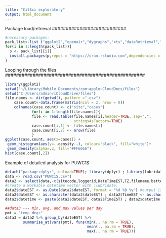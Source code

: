 ```yaml
---
title: "CitSci exploratory"
output: html_document
---
```

###########################
Package load/retrieval
###########################
```r
#necessary packages: 
pack_list<-list ("ggplot2","openair","dygraphs","xts","dataRetrieval","dplyr","forecast","lubridate")
for(i in 1:length(pack_list)){
  p <- pack_list[[i]]
  install.packages(p,repos = "https://cran.rstudio.com",dependencies = TRUE)
}
```

###################################################
Looping through the files 
###################################################
```r
library(ggplot2)
setwd("~/Library/Mobile Documents/com~apple~CloudDocs/files")
setwd("C:/Users/admin/iCloudDrive/files")
file.names <- dir(getwd(), pattern =".csv")
    case.count<-data.frame(matrix(ncol = 2, nrow = 0)) 
    colnames(case.count) <- c("site","cases")
            for(i in 1:length(file.names)){
            file <- read.table(file.names[i],header=TRUE, sep=",", 
                               stringsAsFactors=TRUE)
            case.count[i,1] <- file.names[i]
            case.count[i,2] <- nrow(file)
            }
ggplot(case.count, aes(x=cases)) + 
 geom_histogram(aes(y=..density..), colour="black", fill="white")+
 geom_density(alpha=.2, fill="#FF6666") 
hist(case.count[,2])
```

Example of detailed analysis for PUWC1S
```r
detach("package:dplyr", unload=TRUE); library(dplyr) ; library(lubridate)
data <- read.csv("PUWC1S.csv")
data2 <- select(data,-c(sitecode,loggerid,DateTimeEST,TZ,filename,battery_v,boardtemp,DOTemp_degC,loggerDT))
#create a workable datetime vector with :lubridate:
data2$dateEST <- as.Date(data2$dateEST, format = "%d %B %y") #output is YYYY-mm-dd
data2$dateEST <- as.character(data2$dateEST) ; data2$TimeEST <- as.character(data2$TimeEST)
data2$datetime <- paste(data2$dateEST, data2$TimeEST) ; data2$datetime <- ymd_hm(data2$datetime)

##data3 --- min, avg, and max values per day
pmt = "temp_degc"
data3 = data2 %>% group_by(dateEST) %>%
        summarise_at(vars(pmt), funs(min(., na.rm = TRUE), 
                                     mean(., na.rm = TRUE), 
                                     max(., na.rm = TRUE)))

```



